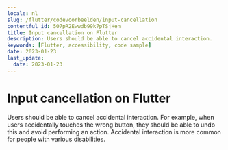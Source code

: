 ```yaml
---
locale: nl
slug: /flutter/codevoorbeelden/input-cancellation
contentful_id: 5O7pR2Ewwdb99k7pTSjHen
title: Input cancellation on Flutter
description: Users should be able to cancel accidental interaction.
keywords: [Flutter, accessibility, code sample]
date: 2023-01-23
last_update:
  date: 2023-01-23
---
```


# Input cancellation on Flutter

Users should be able to cancel accidental interaction. For example, when users accidentally touches the wrong button, they should be able to undo this and avoid performing an action. Accidental interaction is more common for people with various disabilities.

<CodeSample id="input-cancellation" framework="flutter" locale="nl"/>

